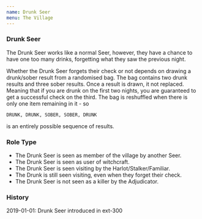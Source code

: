 ```yaml
---
name: Drunk Seer
menu: The Village
---
```


### Drunk Seer

The Drunk Seer works like a normal
Seer, however, they have a
chance to have one too many drinks, forgetting what they saw the
previous night.

Whether the Drunk Seer forgets their check or not depends on drawing a
drunk/sober result from a randomised bag. The bag contains two drunk
results and three sober results. Once a result is drawn, it not
replaced. Meaning that if you are drunk on the first two nights, you are
guaranteed to get a successful check on the third. The bag is reshuffled
when there is only one item remaining in it - so

    DRUNK, DRUNK, SOBER, SOBER, DRUNK

is an entirely possible sequence of results.

### Role Type

  - The Drunk Seer is seen as member of the village by another Seer.
  - The Drunk Seer is seen as user of witchcraft.
  - The Drunk Seer is seen visiting by the Harlot/Stalker/Familiar.
  - The Drunk is still seen visiting, even when they forget their check.
  - The Drunk Seer is not seen as a killer by the Adjudicator.

### History

2019-01-01: Drunk Seer introduced in ext-300

